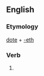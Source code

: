 ==English==

===Etymology===
[[dote]] + [[-eth]]

===Verb===
{{infl|en|verb form}}

# {{archaic third-person singular of|dote}}